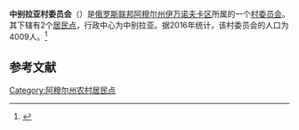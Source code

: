 {{Infobox Settlement
| official_name = 中别拉亚村委员会
| native_name = Среднебельский сельсовет
| settlement_type = [[村委员会|村委员会]]
| subdivision_type = [[国家|国家]]
| subdivision_type1 = [[俄罗斯行政区划|州]]
| subdivision_type2 = [[区_(苏联)|区]]
| subdivision_name = {{RUS}}
| subdivision_name1 = [[阿穆尔州|阿穆尔州]]
| subdivision_name2 = [[伊万诺夫卡区|伊万诺夫卡区]]
| seat_type = 行政中心
| seat = 中别拉亚
| population_as_of=2016
| population_footnotes = <ref name=amurstat />
| population_total = 4009
| coordinates_display = inline,title
| latd = 50 | latm = 39 | lats = 36 | latNS = N
| longd = 128 | longm = 00 | longs = 35 | longEW = E
| timezone = [[雅库茨克时间|MSK+6]]
| utc_offset = +9
| blank_name = [[俄罗斯市政土地区划代码|OKTMO编码]]
| blank_info = [http://classif.spb.ru/classificators/view/tma.php?st=A&kr=1&kod=10628440 10628440]
}}
'''中别拉亚村委员会'''（{{lang-ru|Среднебельский сельсовет}}）是[[俄罗斯联邦|俄罗斯联邦]][[阿穆尔州|阿穆尔州]][[伊万诺夫卡区|伊万诺夫卡区]]所属的一个[[村委员会|村委员会]]。其下辖有2个[[居民点|居民点]]，行政中心为中别拉亚。据2016年统计，该村委员会的人口为4009人。<ref name=amurstat>{{cite web |url=http://amurstat.gks.ru/wps/wcm/connect/rosstat_ts/amurstat/resources/d600c10043769f3eb9effbdd898fc419/07_1_4.htm |title=Оценка численности населения по городским округам, муниципальным районам, городским и сельским поселениям Амурской области на 1 января 2016 года |language=ru |accessdate=2016-04-21 |archiveurl=https://www.webcitation.org/6gvsqa6qi?url=http://amurstat.gks.ru/wps/wcm/connect/rosstat_ts/amurstat/resources/d600c10043769f3eb9effbdd898fc419/07_1_4.htm |archivedate=2016-04-21 |deadurl=yes }}</ref>

== 参考文献 ==
{{reflist}}

{{Russia-stub}}

[[Category:阿穆尔州农村居民点|Category:阿穆尔州农村居民点]]